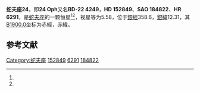 {{Starbox begin
| name = 蛇夫座24
}}
{{Starbox observe
| epoch = [[J2000.0|J2000.0]]
| constell = [[蛇夫座|蛇夫座]]<ref name=SIMBAD>{{cite web
 | url=http://simbad.u-strasbg.fr/simbad/sim-id?Ident=HR+6291
 | title=Pulsating variable Star
 | publisher=Centre de Données astronomiques de Strasbourg
 | work=SIMBAD
 | accessdate=2012-07-13
 | archive-date=2019-08-16
 | archive-url=https://web.archive.org/web/20190816204541/http://simbad.u-strasbg.fr/simbad/sim-id?Ident=HR+6291
 | dead-url=no
 }}</ref><ref name=DATA>{{cite web
 | url=http://vizier.u-strasbg.fr/viz-bin/VizieR-5?-out.add=.&-source=5050&-corr=PK=HR&-out.max=9999&HR=6291
 | title =VizieR Detailed Page
 | accessdate=2012-07-13}}</ref>
| 星官 = 
| ra = {{RA|16|56|48}}<ref name=SIMBAD /><ref name=DATA />
| dec = {{DEC|-23|9|0}}<ref name=SIMBAD /><ref name=DATA />
| appmag_v = 5.58<ref name=SIMBAD /><ref name=DATA />
}}
{{Starbox character
| class = A0V<ref name=SIMBAD /><ref name=DATA />
| b-v = -0.02<ref name=SIMBAD /><ref name=DATA />
| u-b = <ref name=SIMBAD /><ref name=DATA />
| r-i = <ref name=SIMBAD /><ref name=DATA />
| variable = 
}}
{{Starbox astrometry
| radial_v = 
| prop_mo_ra = -26
| parallax = 0.009
| p_error =
}}
{{Starbox catalog
| names =BD-22 4249，[[SAO星表|SAO]] 184822，[[HD星表|HD]] 152849，[[HR星表|HR]] 6291}}
{{Starbox reference |Simbad=HR+6291}}
{{Starbox end}}

'''蛇夫座24'''，即'''24 Oph'''又名'''BD-22 4249'''，'''HD 152849'''、'''SAO 184822'''、'''HR 6291'''，是[[蛇夫座|蛇夫座]]的一颗恒星<ref name=SIMBAD /><ref name=DATA />，视星等为5.58，位于[[銀道座標系|銀經]]358.6，[[銀道座標系|銀緯]]12.31，其[[B1900.0|B1900.0]]坐标为赤經{{RA|16|50|46.1}}，赤緯{{DEC|-22|12.31|29}}。

== 参考文献 ==
{{reflist}}

{{star-stub}}

{{蛇夫座恒星}}
[[Category:蛇夫座|Category:蛇夫座]]
[[Category:HD和HDE天體|152849]]
[[Category:HR天體|6291]]
[[Category:SAO天體|184822]]